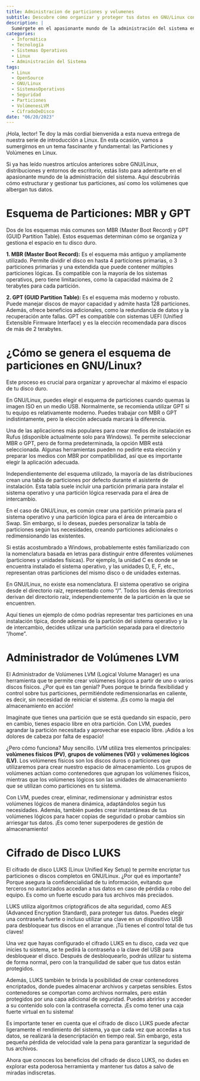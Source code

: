 ```yaml
---
title: Administracion de particiones y volumenes
subtitle: Descubre cómo organizar y proteger tus datos en GNU/Linux con Particiones, Volúmenes LVM y el cifrado LUKS
description: |
  Sumérgete en el apasionante mundo de la administración del sistema en Linux. Aprende a estructurar y gestionar tus particiones, aprovecha los beneficios de los Volúmenes LVM para redimensionar sin reiniciar, y protege tus datos con el cifrado de disco LUKS. ¡Mantén tu información a salvo y descubre nuevas formas de seguridad en Linux!
categories:
  - Informática
  - Tecnología
  - Sistemas Operativos
  - Linux
  - Administración del Sistema
tags:
  - Linux
  - OpenSource
  - GNU/Linux
  - SistemasOperativos
  - Seguridad
  - Particiones
  - VolúmenesLVM
  - CifradoDeDisco
date: "06/20/2023"
---
```


¡Hola, lector! Te doy la más cordial bienvenida a esta nueva entrega de nuestra serie de introducción a Linux. En esta ocasión, vamos a sumergirnos en un tema fascinante y fundamental: las Particiones y Volúmenes en Linux.

Si ya has leído nuestros artículos anteriores sobre GNU/Linux, distribuciones y entornos de escritorio, estás listo para adentrarte en el apasionante mundo de la administración del sistema. Aquí descubrirás cómo estructurar y gestionar tus particiones, así como los volúmenes que albergan tus datos.

# Esquema de Particiones: MBR y GPT

Dos de los esquemas más comunes son MBR (Master Boot Record) y GPT (GUID Partition Table). Estos esquemas determinan cómo se organiza y gestiona el espacio en tu disco duro.

**1. MBR (Master Boot Record):** Es el esquema más antiguo y ampliamente utilizado. Permite dividir el disco en hasta 4 particiones primarias, o 3 particiones primarias y una extendida que puede contener múltiples particiones lógicas. Es compatible con la mayoría de los sistemas operativos, pero tiene limitaciones, como la capacidad máxima de 2 terabytes para cada partición.

**2. GPT (GUID Partition Table):** Es el esquema más moderno y robusto. Puede manejar discos de mayor capacidad y admite hasta 128 particiones. Además, ofrece beneficios adicionales, como la redundancia de datos y la recuperación ante fallas. GPT es compatible con sistemas UEFI (Unified Extensible Firmware Interface) y es la elección recomendada para discos de más de 2 terabytes.

# ¿Cómo se genera el esquema de particiones en GNU/Linux?

Este proceso es crucial para organizar y aprovechar al máximo el espacio de tu disco duro.

En GNU/Linux, puedes elegir el esquema de particiones cuando quemas la imagen ISO en un medio USB. Normalmente, se recomienda utilizar GPT si tu equipo es relativamente moderno. Puedes trabajar con MBR o GPT indistintamente, pero la elección adecuada marcará la diferencia.

Una de las aplicaciones más populares para crear medios de instalación es Rufus (disponible actualmente solo para Windows). Te permite seleccionar MBR o GPT, pero de forma predeterminada, la opción MBR está seleccionada. Algunas herramientas pueden no pedirte esta elección y preparar los medios con MBR por compatibilidad, así que es importante elegir la aplicación adecuada.

Independientemente del esquema utilizado, la mayoría de las distribuciones crean una tabla de particiones por defecto durante el asistente de instalación. Esta tabla suele incluir una partición primaria para instalar el sistema operativo y una partición lógica reservada para el área de intercambio.

En el caso de GNU/Linux, es común crear una partición primaria para el sistema operativo y una partición lógica para el área de intercambio o Swap. Sin embargo, si lo deseas, puedes personalizar la tabla de particiones según tus necesidades, creando particiones adicionales o redimensionando las existentes.

Si estás acostumbrado a Windows, probablemente estés familiarizado con la nomenclatura basada en letras para distinguir entre diferentes volúmenes (particiones y unidades físicas). Por ejemplo, la unidad C es donde se encuentra instalado el sistema operativo, y las unidades D, E, F, etc., representan otras particiones del mismo disco o de unidades externas.

En GNU/Linux, no existe esa nomenclatura. El sistema operativo se origina desde el directorio raíz, representado como "/". Todos los demás directorios derivan del directorio raíz, independientemente de la partición en la que se encuentren.

Aquí tienes un ejemplo de cómo podrías representar tres particiones en una instalación típica, donde además de la partición del sistema operativo y la de intercambio, decides utilizar una partición separada para el directorio "/home".

# Administrador de Volúmenes LVM

El Administrador de Volúmenes LVM (Logical Volume Manager) es una herramienta que te permite crear volúmenes lógicos a partir de uno o varios discos físicos. ¿Por qué es tan genial? Pues porque te brinda flexibilidad y control sobre tus particiones, permitiéndote redimensionarlas en caliente, es decir, sin necesidad de reiniciar el sistema. ¡Es como la magia del almacenamiento en acción!

Imagínate que tienes una partición que se está quedando sin espacio, pero en cambio, tienes espacio libre en otra partición. Con LVM, puedes agrandar la partición necesitada y aprovechar ese espacio libre. ¡Adiós a los dolores de cabeza por falta de espacio!

¿Pero cómo funciona? Muy sencillo. LVM utiliza tres elementos principales: **volúmenes físicos (PV)**, **grupos de volúmenes (VG)** y **volúmenes lógicos (LV)**. Los volúmenes físicos son los discos duros o particiones que utilizaremos para crear nuestro espacio de almacenamiento. Los grupos de volúmenes actúan como contenedores que agrupan los volúmenes físicos, mientras que los volúmenes lógicos son las unidades de almacenamiento que se utilizan como particiones en tu sistema.

Con LVM, puedes crear, eliminar, redimensionar y administrar estos volúmenes lógicos de manera dinámica, adaptándolos según tus necesidades. Además, también puedes crear instantáneas de tus volúmenes lógicos para hacer copias de seguridad o probar cambios sin arriesgar tus datos. ¡Es como tener superpoderes de gestión de almacenamiento!

# Cifrado de Disco LUKS

El cifrado de disco LUKS (Linux Unified Key Setup) te permite encriptar tus particiones o discos completos en GNU/Linux. ¿Por qué es importante? Porque asegura la confidencialidad de tu información, evitando que terceros no autorizados accedan a tus datos en caso de pérdida o robo del equipo. Es como un fuerte escudo para tus archivos más preciados.

LUKS utiliza algoritmos criptográficos de alta seguridad, como AES (Advanced Encryption Standard), para proteger tus datos. Puedes elegir una contraseña fuerte o incluso utilizar una clave en un dispositivo USB para desbloquear tus discos en el arranque. ¡Tú tienes el control total de tus claves!

Una vez que hayas configurado el cifrado LUKS en tu disco, cada vez que inicies tu sistema, se te pedirá la contraseña o la clave del USB para desbloquear el disco. Después de desbloquearlo, podrás utilizar tu sistema de forma normal, pero con la tranquilidad de saber que tus datos están protegidos.

Además, LUKS también te brinda la posibilidad de crear contenedores encriptados, donde puedes almacenar archivos y carpetas sensibles. Estos contenedores se comportan como archivos normales, pero están protegidos por una capa adicional de seguridad. Puedes abrirlos y acceder a su contenido solo con la contraseña correcta. ¡Es como tener una caja fuerte virtual en tu sistema!

Es importante tener en cuenta que el cifrado de disco LUKS puede afectar ligeramente el rendimiento del sistema, ya que cada vez que accedas a tus datos, se realizará la desencriptación en tiempo real. Sin embargo, esta pequeña pérdida de velocidad vale la pena para garantizar la seguridad de tus archivos.

Ahora que conoces los beneficios del cifrado de disco LUKS, no dudes en explorar esta poderosa herramienta y mantener tus datos a salvo de miradas indiscretas.